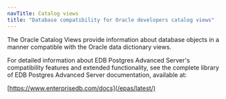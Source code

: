 ```yaml
---
navTitle: Catalog views
title: "Database compatibility for Oracle developers catalog views"
---
```


The Oracle Catalog Views provide information about database objects in a manner compatible with the Oracle data dictionary views.

For detailed information about EDB Postgres Advanced Server's compatibility features and extended functionality, see the complete library of EDB Postgres Advanced Server documentation, available at:

[https://www.enterprisedb.com/docs](/epas/latest/)

